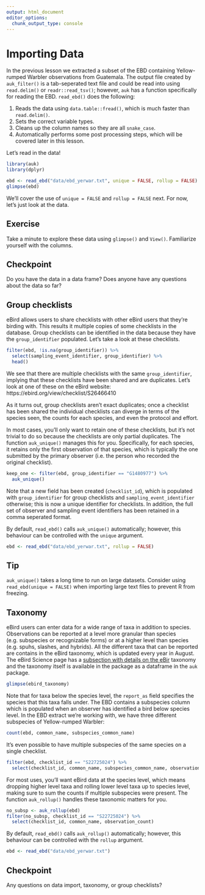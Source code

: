 ```yaml
---
output: html_document
editor_options: 
  chunk_output_type: console
---
```


# Importing Data {#import}

In the previous lesson we extracted a subset of the EBD containing Yellow-rumped Warbler observations from Guatemala. The output file created by `auk_filter()` is a tab-seperated text file and could be read into using `read.delim()` or `readr::read_tsv()`; however, `auk` has a function specifically for reading the EBD. `read_ebd()` does the following:

1. Reads the data using `data.table::fread()`, which is much faster than `read.delim()`.
2. Sets the correct variable types.
3. Cleans up the column names so they are all `snake_case`.
4. Automatically performs some post processing steps, which will be covered later in this lesson.

Let's read in the data!

```r
library(auk)
library(dplyr)

ebd <- read_ebd("data/ebd_yerwar.txt", unique = FALSE, rollup = FALSE)
glimpse(ebd)
```

We'll cover the use of `unique = FALSE` and `rollup = FALSE` next. For now, let's just look at the data.

<div class="exercise">
  <h2>Exercise</h2>
  Take a minute to explore these data using `glimpse()` and `View()`. Familiarize yourself with the columns.
</div>

<div class="checkpoint">
  <h2>Checkpoint</h2>
  Do you have the data in a data frame? Does anyone have any questions about the data so far?
</div>

## Group checklists {#import-group}

eBird allows users to share checklists with other eBird users that they're birding with. This results it multiple copies of some checklists in the database. Group checklists can be identified in the data because they have the `group_identifier` populated. Let's take a look at these checklists.

```r
filter(ebd, !is.na(group_identifier)) %>% 
  select(sampling_event_identifier, group_identifier) %>% 
  head()
```

We see that there are multiple checklists with the same `group_identifier`, implying that these checklists have been shared and are duplicates. Let's look at one of these on the eBird website: https://ebird.org/view/checklist/S26466410

As it turns out, group checklists aren't exact duplicates; once a checklist has been shared the individual checklists can diverge in terms of the species seen, the counts for each species, and even the protocol and effort.

In most cases, you'll only want to retain one of these checklists, but it's not trivial to do so because the checklists are only partial duplicates. The function `auk_unique()` manages this for you. Specifically, for each species, it retains only the first observation of that species, which is typically the one submitted by the primary observer (i.e. the person who recorded the original checklist).

```r
keep_one <- filter(ebd, group_identifier == "G1480977") %>% 
  auk_unique()
```

Note that a new field has been created (`checklist_id`), which is populated with `group_identifier` for group checklists and `sampling_event_identifier` otherwise; this is now a unique identifier for checklists. In addition, the full set of observer and sampling event identifiers has been retained in a comma seperated format.

By default, `read_ebd()` calls `auk_unique()` automatically; however, this behaviour can be controlled with the `unique` argument.

```r
ebd <- read_ebd("data/ebd_yerwar.txt", rollup = FALSE)
```

<div class="tip">
  <h2>Tip</h2>
  `auk_unique()` takes a long time to run on large datasets. Consider using `read_ebd(unique = FALSE)` when importing large text files to prevent R from freezing.
</div>

## Taxonomy {#import-taxonomy}

eBird users can enter data for a wide range of taxa in addition to species. Observations can be reported at a level more granular than species (e.g. subspecies or recognizable forms) or at a higher level than species (e.g. spuhs, slashes, and hybrids). All the different taxa that can be reported are contains in the eBird taxonomy, which is updated every year in August. The eBird Science page has a [subsection with details on the eBir](https://ebird.org/science/the-ebird-taxonomy) taxonomy and the taxonomy itself is available in the package as a dataframe in the `auk` package.

```r
glimpse(ebird_taxonomy)
```

Note that for taxa below the species level, the `report_as` field specifies the species that this taxa falls under. The EBD contains a subspecies column which is populated when an observer has identified a bird below species level. In the EBD extract we're working with, we have three different subspecies of Yellow-rumped Warbler:

```r
count(ebd, common_name, subspecies_common_name)
```

It's even possible to have multiple subspecies of the same species on a single checklist.

```r
filter(ebd, checklist_id == "S22725024") %>% 
  select(checklist_id, common_name, subspecies_common_name, observation_count)
```

For most uses, you'll want eBird data at the species level, which means dropping higher level taxa and rolling lower level taxa up to species level, making sure to sum the counts if multiple subspecies were present. The function `auk_rollup()` handles these taxonomic matters for you.

```r
no_subsp <- auk_rollup(ebd)
filter(no_subsp, checklist_id == "S22725024") %>% 
  select(checklist_id, common_name, observation_count)
```

By default, `read_ebd()` calls `auk_rollup()` automatically; however, this behaviour can be controlled with the `rollup` argument.

```r
ebd <- read_ebd("data/ebd_yerwar.txt")
```

<div class="checkpoint">
  <h2>Checkpoint</h2>
  Any questions on data import, taxonomy, or group checklists?
</div>